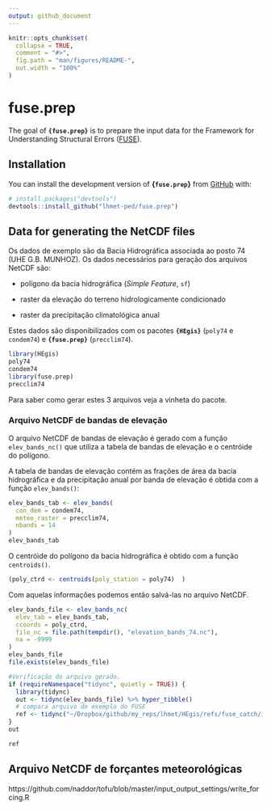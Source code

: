 ```yaml
---
output: github_document
---
```


<!-- README.md is generated from README.Rmd. Please edit that file -->

```r
knitr::opts_chunk$set(
  collapse = TRUE,
  comment = "#>",
  fig.path = "man/figures/README-",
  out.width = "100%"
)
```

# fuse.prep

<!-- badges: start -->
<!-- badges: end -->

The goal of **`{fuse.prep}`** is to prepare the input data for the Framework for Understanding Structural Errors ([FUSE](https://naddor.github.io/fuse/)).



## Installation

You can install the development version of **{`fuse.prep`}** from [GitHub](https://github.com/) with:

``` r
# install.packages("devtools")
devtools::install_github("lhmet-ped/fuse.prep")
```


## Data for generating the NetCDF files

Os dados de exemplo são da Bacia Hidrográfica associada ao posto 74 (UHE G.B. MUNHOZ). Os dados necessários para geração dos arquivos NetCDF são: 

- polígono da bacia hidrográfica (*Simple Feature*, `sf`)

- raster da elevação do terreno hidrologicamente condicionado

- raster da precipitação climatológica anual 

Estes dados são disponibilizados com os pacotes **`{HEgis}`** (`poly74` e `condem74`) e **`{fuse.prep}`** (`precclim74`).


```r
library(HEgis)
poly74
condem74
library(fuse.prep)
precclim74
```

Para saber como gerar estes 3 arquivos veja a vinheta do pacote.

### Arquivo NetCDF de bandas de elevação 

O arquivo NetCDF de bandas de elevação é gerado com a função `elev_bands_nc()`
que utiliza a tabela de bandas de elevação e o centróide do polígono.

A tabela de bandas de elevação contém as frações de área da bacia hidrográfica e da precipitação anual por banda de elevação é obtida com a função `elev_bands()`:

```r
elev_bands_tab <- elev_bands(
  con_dem = condem74, 
  meteo_raster = precclim74, 
  nbands = 14
)
elev_bands_tab
```

O centróide do polígono da bacia hidrográfica é obtido com a função `centroids()`.


```r
(poly_ctrd <- centroids(poly_station = poly74)  )
```

Com aquelas informações podemos então salvá-las no arquivo NetCDF.

```r
elev_bands_file <- elev_bands_nc(
  elev_tab = elev_bands_tab,
  ccoords = poly_ctrd,
  file_nc = file.path(tempdir(), "elevation_bands_74.nc"),
  na = -9999
)
elev_bands_file
file.exists(elev_bands_file)
```




```r
#Verificação do arquivo gerado.
if (requireNamespace("tidync", quietly = TRUE)) {
  library(tidync)
  out <- tidync(elev_bands_file) %>% hyper_tibble()
  # compara arquivo de exemplo do FUSE
  ref <- tidync("~/Dropbox/github/my_reps/lhmet/HEgis/refs/fuse_catch/input/us_09066300_elev_bands.nc") %>% hyper_tibble()
}
out
```
```r
ref
```





## Arquivo NetCDF de forçantes meteorológicas


https://github.com/naddor/tofu/blob/master/input_output_settings/write_forcing.R

